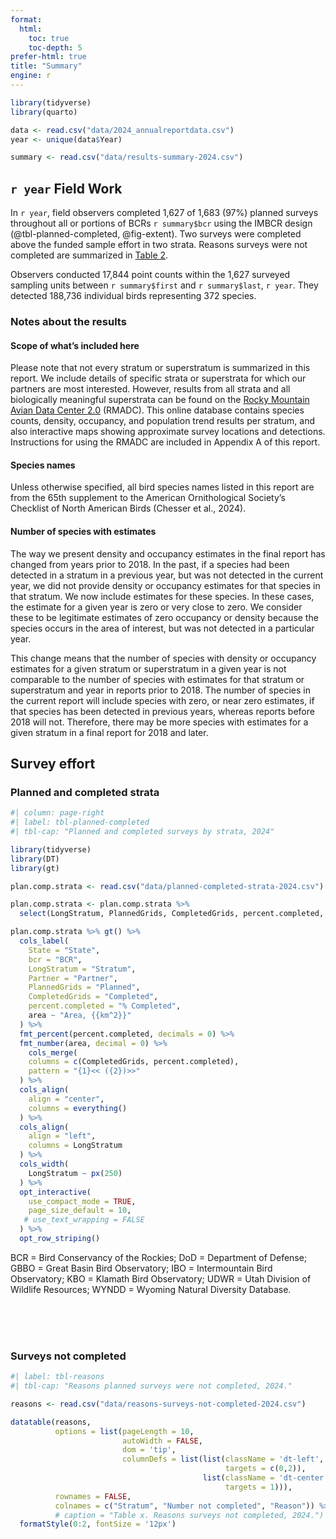 ```yaml
---
format: 
  html:
    toc: true
    toc-depth: 5
prefer-html: true
title: "Summary"
engine: r
---
```


```r
library(tidyverse)
library(quarto)

data <- read.csv("data/2024_annualreportdata.csv")
year <- unique(data$Year)

summary <- read.csv("data/results-summary-2024.csv")


```

## `r year` Field Work {.unnumbered}

In `r year`, field observers completed 1,627 of 1,683 (97%) planned surveys throughout all or portions of BCRs `r summary$bcr` using the IMBCR design (@tbl-planned-completed, @fig-extent). Two surveys were completed above the funded sample effort in two strata. Reasons surveys were not completed are summarized in <a href="#sec-reasons">Table 2</a>.

Observers conducted 17,844 point counts within the 1,627 surveyed sampling units between `r summary$first` and `r summary$last`, `r year`. They detected 188,736 individual birds representing 372 species.

### Notes about the results {.unnumbered}

#### Scope of what's included here {.unnumbered}

Please note that not every stratum or superstratum is summarized in this report. We include details of specific strata or superstrata for which our partners are most interested. However, results from all strata and all biologically meaningful superstrata can be found on the [Rocky Mountain Avian Data Center 2.0](https://apps.birdconservancy.org/rmadc/) (RMADC). This online database contains species counts, density, occupancy, and population trend results per stratum, and also interactive maps showing approximate survey locations and detections. Instructions for using the RMADC are included in Appendix A of this report.  

#### Species names {.unnumbered}

Unless otherwise specified, all bird species names listed in this report are from the 65th supplement to the American Ornithological Society's Checklist of North American Birds (Chesser et al., 2024).  

#### Number of species with estimates {.unnumbered}

The way we present density and occupancy estimates in the final report has changed from years prior to 2018. In the past, if a species had been detected in a stratum in a previous year, but was not detected in the current year, we did not provide density or occupancy estimates for that species in that stratum. We now include estimates for these species. In these cases, the estimate for a given year is zero or very close to zero. We consider these to be legitimate estimates of zero occupancy or density because the species occurs in the area of interest, but was not detected in a particular year.

This change means that the number of species with density or occupancy estimates for a given stratum or superstratum in a given year is not comparable to the number of species with estimates for that stratum or superstratum and year in reports prior to 2018. The number of species in the current report will include species with zero, or near zero estimates, if that species has been detected in previous years, whereas reports before 2018 will not. Therefore, there may be more species with estimates for a given stratum in a final report for 2018 and later.

## Survey effort {.unnumbered}

### Planned and completed strata

```r
#| column: page-right
#| label: tbl-planned-completed
#| tbl-cap: "Planned and completed surveys by strata, 2024"

library(tidyverse)
library(DT)
library(gt)

plan.comp.strata <- read.csv("data/planned-completed-strata-2024.csv")

plan.comp.strata <- plan.comp.strata %>%
  select(LongStratum, PlannedGrids, CompletedGrids, percent.completed, State, bcr, Partner, area)

plan.comp.strata %>% gt() %>%
  cols_label(
    State = "State",
    bcr = "BCR",
    LongStratum = "Stratum",
    Partner = "Partner",
    PlannedGrids = "Planned",
    CompletedGrids = "Completed",
    percent.completed = "% Completed",
    area ~ "Area, {{km^2}}"
  ) %>%
  fmt_percent(percent.completed, decimals = 0) %>%
  fmt_number(area, decimal = 0) %>%
    cols_merge(
    columns = c(CompletedGrids, percent.completed),
    pattern = "{1}<< ({2})>>"
  ) %>%
  cols_align(
    align = "center",
    columns = everything()
  ) %>%
  cols_align(
    align = "left",
    columns = LongStratum
  ) %>%
  cols_width(
    LongStratum ~ px(250)
  ) %>%
  opt_interactive(
    use_compact_mode = TRUE,
    page_size_default = 10,
   # use_text_wrapping = FALSE
  ) %>%
  opt_row_striping()

```

::: column-screen-inset-right
BCR = Bird Conservancy of the Rockies; DoD = Department of Defense; GBBO = Great Basin Bird Observatory; IBO = Intermountain Bird Observatory; KBO = Klamath Bird Observatory; UDWR = Utah Division of Wildlife Resources; WYNDD = Wyoming Natural Diversity Database.
:::

<br> <br> <br>

### Surveys not completed {.unnumbered}

```r
#| label: tbl-reasons
#| tbl-cap: "Reasons planned surveys were not completed, 2024."

reasons <- read.csv("data/reasons-surveys-not-completed-2024.csv")

datatable(reasons, 
          options = list(pageLength = 10,
                         autoWidth = FALSE,
                         dom = 'tip',
                         columnDefs = list(list(className = 'dt-left', 
                                                targets = c(0,2)), 
                                           list(className = 'dt-center', 
                                                targets = 1))),
          rownames = FALSE,
          colnames = c("Stratum", "Number not completed", "Reason")) %>%
          # caption = "Table x. Reasons surveys not completed, 2024.") %>%
  formatStyle(0:2, fontSize = '12px')


```
